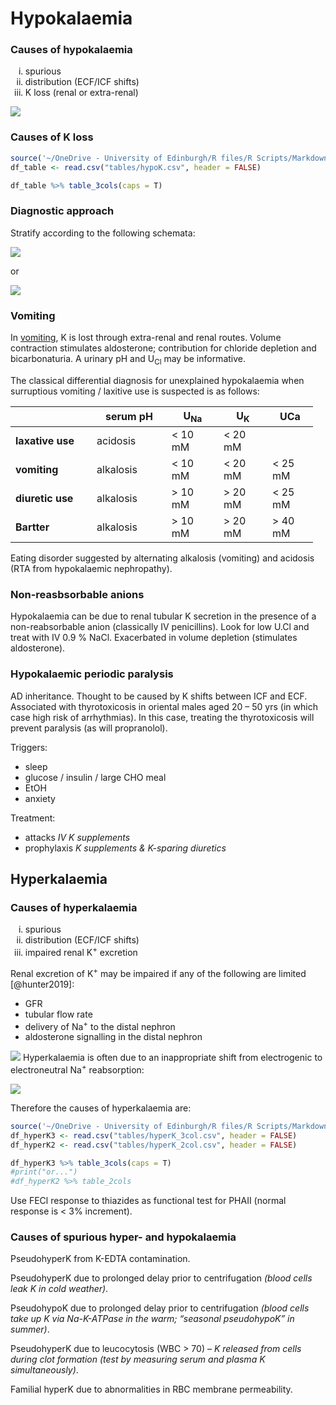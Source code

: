 # Hypokalaemia

### Causes of hypokalaemia

i) spurious 
ii) distribution (ECF/ICF shifts) 
iii) K loss (renal or extra-renal)

![](figures/hypoK_differential.png)

### Causes of K loss

<!-- +  RENAL  -->
<!--     +  with metabolic alkalosis  -->
<!--         +  *vomiting, diuretics, Gitelman, Bartter, true mineralocorticoid XS, apparent mineralocorticoid XS*   -->

<!--     +  with metabolic acidosis  -->
<!--         +  *RTA I & II & III (acetazolamide)*  -->
<!--         +  *DKA*   -->

<!--     +  with variable acid-base  -->
<!--         +  *Mg-depletion*  -->
<!--         +  *non-reabsorbable anion*   -->

<!-- +  EXTRA-renal  -->
<!--     +  with normal acid-base  -->
<!--         +  *anorexia, tea & toast diet, laxative abuse*   -->

<!--     +  with metabolic acidosis  -->
<!--         +  *diarrhoea, villous adenoma*   -->

```r
source('~/OneDrive - University of Edinburgh/R files/R Scripts/Markdown_tables.R')
df_table <- read.csv("tables/hypoK.csv", header = FALSE)

df_table %>% table_3cols(caps = T)

```


### Diagnostic approach

Stratify according to the following schemata:  

![](figures/HypoK.png)

or

![](figures/hypoK_diagnosis.png)


### Vomiting

In [vomiting](#vomit), K is lost through extra-renal and renal routes. Volume contraction stimulates aldosterone; contribution for chloride depletion and bicarbonaturia. A urinary pH and U~Cl~ may be informative.  

The classical differential diagnosis for unexplained hypokalaemia when surruptious vomiting / laxitive use is suspected is as follows:

+-------------------+-----------------+------------+-----------+----------+
|                   | **serum pH**    | **U~Na~**  | **U~K~**  |  **UCa** |
+===================+=================+============+===========+==========+
| **laxative use**  | acidosis        | \< 10 mM   |  \< 20 mM |          |
+-------------------+-----------------+------------+-----------+----------+
| **vomiting**      | alkalosis       | \< 10 mM   |  \< 20 mM | \< 25 mM |
+-------------------+-----------------+------------+-----------+----------+
| **diuretic use**  | alkalosis       | \> 10 mM   |  \> 20 mM | \< 25 mM |
+-------------------+-----------------+------------+-----------+----------+
| **Bartter**       | alkalosis       | \> 10 mM   |  \> 20 mM | \> 40 mM |
+-------------------+-----------------+------------+-----------+----------+

Eating disorder suggested by alternating alkalosis (vomiting) and acidosis (RTA from hypokalaemic nephropathy).


### Non-reasbsorbable anions

Hypokalaemia can be due to renal tubular K secretion in the presence of a non-reabsorbable anion (classically IV penicillins).  Look for low U.Cl and treat with IV 0.9 % NaCl.  Exacerbated in volume depletion (stimulates aldosterone). 


### Hypokalaemic periodic paralysis

AD inheritance. Thought to be caused by K shifts between ICF and ECF. Associated with thyrotoxicosis in oriental males aged 20 -- 50 yrs (in which case high risk of arrhythmias). In this case, treating the thyrotoxicosis will prevent paralysis (as will propranolol).

Triggers:

+  sleep 
+  glucose / insulin / large CHO meal 
+  EtOH 
+  anxiety 

Treatment:

+  attacks *IV K supplements* 
+  prophylaxis *K supplements & K-sparing diuretics* 


## Hyperkalaemia

### Causes of hyperkalaemia  

i)  spurious 
ii) distribution (ECF/ICF shifts) 
iii) impaired renal K^+^ excretion 

Renal excretion of K^+^ may be impaired if any of the following are limited [@hunter2019]: 

- GFR 
- tubular flow rate 
- delivery of Na^+^ to the distal nephron 
- aldosterone signalling in the distal nephron 


![](figures/K_loop_annotated.png)
Hyperkalaemia is often due to an inappropriate shift from electrogenic to electroneutral Na^+^ reabsorption:  

![](figures/hyperK_causes.png)

Therefore the causes of hyperkalaemia are:  

<!-- - excessive potassium load  -->
<!--     - diet  -->
<!--     - IV penicillins   -->
<!-- - transcellular shifts  -->
<!--     - rhabdomyolysis, $\beta$-blockers, digoxin, anaestheic agents, mannitol   -->
<!-- - renal impairment (AKI / CKD)   -->
<!-- - defects in aldosterone signalling  -->
<!--     - impaired renin secretion (diabetes mellitus, $\beta$-blockers, NSAIDS)  -->
<!--     - impaired AngII signalling (ACEi, ARBs)  -->
<!--     - impaired aldosterone synthesis (Addisons's, heparins, ketoconazole)  -->
<!--     - impaired MR activaton (PHAI, spironolactone, eplerenone)   -->
<!-- - defects in electrogenic Na reabosorption  -->
<!--     - ENaC blockade (PHAI, amiloride, triamterene, trimethoprim, pentamidine, Li^+^)  -->
<!--     - NCC activation (PHAII, CNIs)   -->

```r
source('~/OneDrive - University of Edinburgh/R files/R Scripts/Markdown_tables.R')
df_hyperK3 <- read.csv("tables/hyperK_3col.csv", header = FALSE)
df_hyperK2 <- read.csv("tables/hyperK_2col.csv", header = FALSE)

df_hyperK3 %>% table_3cols(caps = T)
#print("or...")
#df_hyperK2 %>% table_2cols

```

Use FECl response to thiazides as functional test for PHAII (normal response is < 3% increment).  


### Causes of spurious hyper- and hypokalaemia  

PseudohyperK from K-EDTA contamination.   

PseudohyperK due to prolonged delay prior to centrifugation *(blood cells leak K in cold weather)*.  

PseudohypoK due to prolonged delay prior to centrifugation *(blood cells take up K via Na-K-ATPase in the warm; "seasonal pseudohypoK" in summer)*.

PseudohyperK due to leucocytosis (WBC \> 70) -- *K released from cells during clot formation (test by measuring serum and plasma K simultaneously)*.

Familial hyperK due to abnormalities in RBC membrane permeability.
